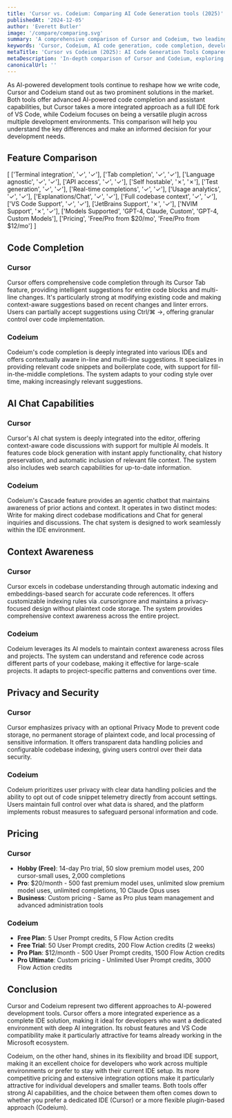 ```yaml
---
title: 'Cursor vs. Codeium: Comparing AI Code Generation tools (2025)'
publishedAt: '2024-12-05'
author: 'Everett Butler'
image: '/compare/comparing.svg'
summary: 'A comprehensive comparison of Cursor and Codeium, two leading AI-powered development tools, analyzing their features, pricing, and capabilities to help developers make an informed choice.'
keywords: 'Cursor, Codeium, AI code generation, code completion, developer tools comparison, AI programming tools, VS Code alternatives'
metaTitle: 'Cursor vs Codeium (2025): AI Code Generation Tools Compared'
metaDescription: 'In-depth comparison of Cursor and Codeium, exploring features, pricing, and capabilities to help developers choose the right AI-powered code generation tool.'
canonicalUrl: ''
---
```


As AI-powered development tools continue to reshape how we write code, Cursor and Codeium stand out as two prominent solutions in the market. Both tools offer advanced AI-powered code completion and assistant capabilities, but Cursor takes a more integrated approach as a full IDE fork of VS Code, while Codeium focuses on being a versatile plugin across multiple development environments. This comparison will help you understand the key differences and make an informed decision for your development needs.

## Feature Comparison

[
   ['Terminal integration', '✓', '✓'],
   ['Tab completion', '✓', '✓'],
   ['Language agnostic', '✓', '✓'],
   ['API access', '✓', '✓'],
   ['Self hostable', '✗', '✗'],
   ['Test generation', '✓', '✓'],
   ['Real-time completions', '✓', '✓'],
   ['Usage analytics', '✓', '✓'],
   ['Explanations/Chat', '✓', '✓'],
   ['Full codebase context', '✓', '✓'],
   ['VS Code Support', '✓', '✓'],
   ['JetBrains Support', '✗', '✓'],
   ['NVIM Support', '✗', '✓'],
   ['Models Supported', 'GPT-4, Claude, Custom', 'GPT-4, Custom Models'],
   ['Pricing', 'Free/Pro from $20/mo', 'Free/Pro from $12/mo']
]

## Code Completion

### Cursor
Cursor offers comprehensive code completion through its Cursor Tab feature, providing intelligent suggestions for entire code blocks and multi-line changes. It's particularly strong at modifying existing code and making context-aware suggestions based on recent changes and linter errors. Users can partially accept suggestions using Ctrl/⌘ →, offering granular control over code implementation.

### Codeium
Codeium's code completion is deeply integrated into various IDEs and offers contextually aware in-line and multi-line suggestions. It specializes in providing relevant code snippets and boilerplate code, with support for fill-in-the-middle completions. The system adapts to your coding style over time, making increasingly relevant suggestions.

## AI Chat Capabilities

### Cursor
Cursor's AI chat system is deeply integrated into the editor, offering context-aware code discussions with support for multiple AI models. It features code block generation with instant apply functionality, chat history preservation, and automatic inclusion of relevant file context. The system also includes web search capabilities for up-to-date information.

### Codeium
Codeium's Cascade feature provides an agentic chatbot that maintains awareness of prior actions and context. It operates in two distinct modes: Write for making direct codebase modifications and Chat for general inquiries and discussions. The chat system is designed to work seamlessly within the IDE environment.

## Context Awareness

### Cursor
Cursor excels in codebase understanding through automatic indexing and embeddings-based search for accurate code references. It offers customizable indexing rules via .cursorignore and maintains a privacy-focused design without plaintext code storage. The system provides comprehensive context awareness across the entire project.

### Codeium
Codeium leverages its AI models to maintain context awareness across files and projects. The system can understand and reference code across different parts of your codebase, making it effective for large-scale projects. It adapts to project-specific patterns and conventions over time.

## Privacy and Security

### Cursor
Cursor emphasizes privacy with an optional Privacy Mode to prevent code storage, no permanent storage of plaintext code, and local processing of sensitive information. It offers transparent data handling policies and configurable codebase indexing, giving users control over their data security.

### Codeium
Codeium prioritizes user privacy with clear data handling policies and the ability to opt out of code snippet telemetry directly from account settings. Users maintain full control over what data is shared, and the platform implements robust measures to safeguard personal information and code.

## Pricing

### Cursor
- **Hobby (Free)**: 14-day Pro trial, 50 slow premium model uses, 200 cursor-small uses, 2,000 completions
- **Pro**: $20/month - 500 fast premium model uses, unlimited slow premium model uses, unlimited completions, 10 Claude Opus uses
- **Business**: Custom pricing - Same as Pro plus team management and advanced administration tools

### Codeium
- **Free Plan**: 5 User Prompt credits, 5 Flow Action credits
- **Free Trial**: 50 User Prompt credits, 200 Flow Action credits (2 weeks)
- **Pro Plan**: $12/month - 500 User Prompt credits, 1500 Flow Action credits
- **Pro Ultimate**: Custom pricing - Unlimited User Prompt credits, 3000 Flow Action credits

## Conclusion

Cursor and Codeium represent two different approaches to AI-powered development tools. Cursor offers a more integrated experience as a complete IDE solution, making it ideal for developers who want a dedicated environment with deep AI integration. Its robust features and VS Code compatibility make it particularly attractive for teams already working in the Microsoft ecosystem.

Codeium, on the other hand, shines in its flexibility and broad IDE support, making it an excellent choice for developers who work across multiple environments or prefer to stay with their current IDE setup. Its more competitive pricing and extensive integration options make it particularly attractive for individual developers and smaller teams. Both tools offer strong AI capabilities, and the choice between them often comes down to whether you prefer a dedicated IDE (Cursor) or a more flexible plugin-based approach (Codeium).